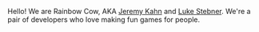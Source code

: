 Hello! We are Rainbow Cow, AKA [Jeremy Kahn](https://github.com/jeremyckahn/) and [Luke Stebner](https://github.com/lstebner/). We're a pair of developers who love making fun games for people.
